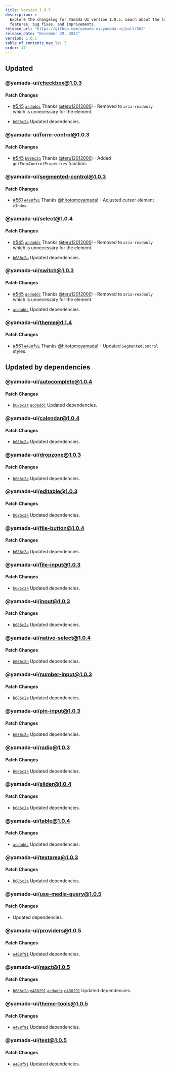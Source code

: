 ```yaml
---
title: Version 1.0.5
description: >-
  Explore the changelog for Yamada UI version 1.0.5. Learn about the latest
  features, bug fixes, and improvements.
release_url: "https://github.com/yamada-ui/yamada-ui/pull/562"
release_date: "December 29, 2023"
version: 1.0.5
table_of_contents_max_lv: 3
order: 47
---
```


## Updated

### @yamada-ui/checkbox@1.0.3

#### Patch Changes

- [#545](https://github.com/hirotomoyamada/yamada-ui/pull/545) [`acdaddc`](https://github.com/hirotomoyamada/yamada-ui/commit/acdaddcf2dd6f6bde866e78e6545e2705dac6e9c) Thanks [@teru12012000](https://github.com/teru12012000)! - Removed to `aria-readonly` which is unnecessary for the element.

- [`b686c2a`](https://github.com/hirotomoyamada/yamada-ui/commit/b686c2a768cde5de1f31289a637c1fe68696052f) Updated dependencies.

### @yamada-ui/form-control@1.0.3

#### Patch Changes

- [#545](https://github.com/hirotomoyamada/yamada-ui/pull/545) [`b686c2a`](https://github.com/hirotomoyamada/yamada-ui/commit/b686c2a768cde5de1f31289a637c1fe68696052f) Thanks [@teru12012000](https://github.com/teru12012000)! - Added `getFormControlProperties` function.

### @yamada-ui/segmented-control@1.0.3

#### Patch Changes

- [#561](https://github.com/hirotomoyamada/yamada-ui/pull/561) [`e488f91`](https://github.com/hirotomoyamada/yamada-ui/commit/e488f91d6facc819748f78df5b9574cc8f830ada) Thanks [@hirotomoyamada](https://github.com/hirotomoyamada)! - Adjusted cursor element `zIndex`.

### @yamada-ui/select@1.0.4

#### Patch Changes

- [#545](https://github.com/hirotomoyamada/yamada-ui/pull/545) [`acdaddc`](https://github.com/hirotomoyamada/yamada-ui/commit/acdaddcf2dd6f6bde866e78e6545e2705dac6e9c) Thanks [@teru12012000](https://github.com/teru12012000)! - Removed to `aria-readonly` which is unnecessary for the element.

- [`b686c2a`](https://github.com/hirotomoyamada/yamada-ui/commit/b686c2a768cde5de1f31289a637c1fe68696052f) Updated dependencies.

### @yamada-ui/switch@1.0.3

#### Patch Changes

- [#545](https://github.com/hirotomoyamada/yamada-ui/pull/545) [`acdaddc`](https://github.com/hirotomoyamada/yamada-ui/commit/acdaddcf2dd6f6bde866e78e6545e2705dac6e9c) Thanks [@teru12012000](https://github.com/teru12012000)! - Removed to `aria-readonly` which is unnecessary for the element.

- [`acdaddc`](https://github.com/hirotomoyamada/yamada-ui/commit/acdaddcf2dd6f6bde866e78e6545e2705dac6e9c) Updated dependencies.

### @yamada-ui/theme@1.1.4

#### Patch Changes

- [#561](https://github.com/hirotomoyamada/yamada-ui/pull/561) [`e488f91`](https://github.com/hirotomoyamada/yamada-ui/commit/e488f91d6facc819748f78df5b9574cc8f830ada) Thanks [@hirotomoyamada](https://github.com/hirotomoyamada)! - Updated `SegmentedControl` styles.

## Updated by dependencies

### @yamada-ui/autocomplete@1.0.4

#### Patch Changes

- [`b686c2a`](https://github.com/hirotomoyamada/yamada-ui/commit/b686c2a768cde5de1f31289a637c1fe68696052f) [`acdaddc`](https://github.com/hirotomoyamada/yamada-ui/commit/acdaddcf2dd6f6bde866e78e6545e2705dac6e9c) Updated dependencies.

### @yamada-ui/calendar@1.0.4

#### Patch Changes

- [`b686c2a`](https://github.com/hirotomoyamada/yamada-ui/commit/b686c2a768cde5de1f31289a637c1fe68696052f) Updated dependencies.

### @yamada-ui/dropzone@1.0.3

#### Patch Changes

- [`b686c2a`](https://github.com/hirotomoyamada/yamada-ui/commit/b686c2a768cde5de1f31289a637c1fe68696052f) Updated dependencies.

### @yamada-ui/editable@1.0.3

#### Patch Changes

- [`b686c2a`](https://github.com/hirotomoyamada/yamada-ui/commit/b686c2a768cde5de1f31289a637c1fe68696052f) Updated dependencies.

### @yamada-ui/file-button@1.0.4

#### Patch Changes

- [`b686c2a`](https://github.com/hirotomoyamada/yamada-ui/commit/b686c2a768cde5de1f31289a637c1fe68696052f) Updated dependencies.

### @yamada-ui/file-input@1.0.3

#### Patch Changes

- [`b686c2a`](https://github.com/hirotomoyamada/yamada-ui/commit/b686c2a768cde5de1f31289a637c1fe68696052f) Updated dependencies.

### @yamada-ui/input@1.0.3

#### Patch Changes

- [`b686c2a`](https://github.com/hirotomoyamada/yamada-ui/commit/b686c2a768cde5de1f31289a637c1fe68696052f) Updated dependencies.

### @yamada-ui/native-select@1.0.4

#### Patch Changes

- [`b686c2a`](https://github.com/hirotomoyamada/yamada-ui/commit/b686c2a768cde5de1f31289a637c1fe68696052f) Updated dependencies.

### @yamada-ui/number-input@1.0.3

#### Patch Changes

- [`b686c2a`](https://github.com/hirotomoyamada/yamada-ui/commit/b686c2a768cde5de1f31289a637c1fe68696052f) Updated dependencies.

### @yamada-ui/pin-input@1.0.3

#### Patch Changes

- [`b686c2a`](https://github.com/hirotomoyamada/yamada-ui/commit/b686c2a768cde5de1f31289a637c1fe68696052f) Updated dependencies.

### @yamada-ui/radio@1.0.3

#### Patch Changes

- [`b686c2a`](https://github.com/hirotomoyamada/yamada-ui/commit/b686c2a768cde5de1f31289a637c1fe68696052f) Updated dependencies.

### @yamada-ui/slider@1.0.4

#### Patch Changes

- [`b686c2a`](https://github.com/hirotomoyamada/yamada-ui/commit/b686c2a768cde5de1f31289a637c1fe68696052f) Updated dependencies.

### @yamada-ui/table@1.0.4

#### Patch Changes

- [`acdaddc`](https://github.com/hirotomoyamada/yamada-ui/commit/acdaddcf2dd6f6bde866e78e6545e2705dac6e9c) Updated dependencies.

### @yamada-ui/textarea@1.0.3

#### Patch Changes

- [`b686c2a`](https://github.com/hirotomoyamada/yamada-ui/commit/b686c2a768cde5de1f31289a637c1fe68696052f) Updated dependencies.

### @yamada-ui/use-media-query@1.0.5

#### Patch Changes

- Updated dependencies.

### @yamada-ui/providers@1.0.5

#### Patch Changes

- [`e488f91`](https://github.com/hirotomoyamada/yamada-ui/commit/e488f91d6facc819748f78df5b9574cc8f830ada) Updated dependencies.

### @yamada-ui/react@1.0.5

#### Patch Changes

- [`b686c2a`](https://github.com/hirotomoyamada/yamada-ui/commit/b686c2a768cde5de1f31289a637c1fe68696052f) [`e488f91`](https://github.com/hirotomoyamada/yamada-ui/commit/e488f91d6facc819748f78df5b9574cc8f830ada) [`acdaddc`](https://github.com/hirotomoyamada/yamada-ui/commit/acdaddcf2dd6f6bde866e78e6545e2705dac6e9c) [`e488f91`](https://github.com/hirotomoyamada/yamada-ui/commit/e488f91d6facc819748f78df5b9574cc8f830ada) Updated dependencies.

### @yamada-ui/theme-tools@1.0.5

#### Patch Changes

- [`e488f91`](https://github.com/hirotomoyamada/yamada-ui/commit/e488f91d6facc819748f78df5b9574cc8f830ada) Updated dependencies.

### @yamada-ui/test@1.0.5

#### Patch Changes

- [`e488f91`](https://github.com/hirotomoyamada/yamada-ui/commit/e488f91d6facc819748f78df5b9574cc8f830ada) Updated dependencies.
